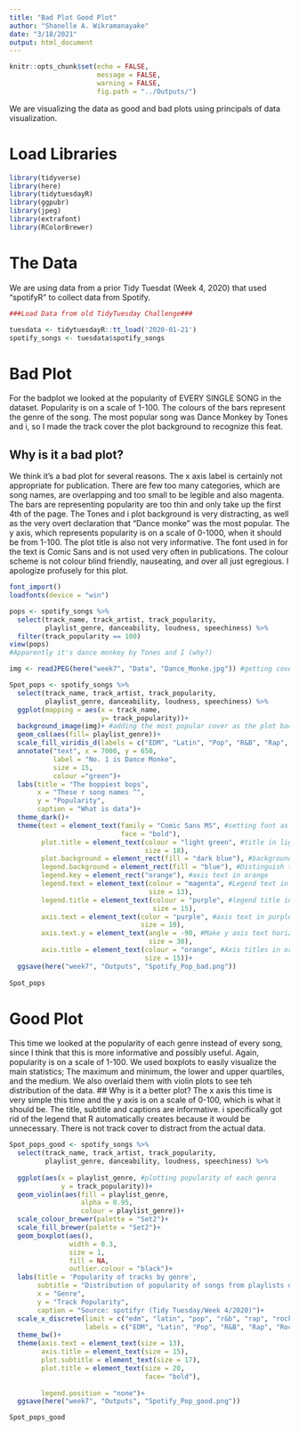 ```yaml
---
title: "Bad Plot Good Plot"
author: "Shanelle A. Wikramanayake"
date: "3/18/2021"
output: html_document
---
```


```r
knitr::opts_chunk$set(echo = FALSE,
                      message = FALSE, 
                      warning = FALSE, 
                      fig.path = "../Outputs/")
```

We are visualizing the data as good and bad plots using principals of data visualization.

# Load Libraries
```r
library(tidyverse)
library(here)
library(tidytuesdayR)
library(ggpubr)
library(jpeg)
library(extrafont)
library(RColorBrewer)

```

# The Data
We are using data from a prior Tidy Tuesdat (Week 4, 2020) that used "spotifyR" to collect data from Spotify.
```r

###Load Data from old TidyTuesday Challenge###

tuesdata <- tidytuesdayR::tt_load('2020-01-21') 
spotify_songs <- tuesdata$spotify_songs

```

# Bad Plot 
For the badplot we looked at the popularity of EVERY SINGLE SONG in the dataset. Popularity is on a scale of 1-100. The colours of the bars represent the genre of the song. The most popular song was Dance Monkey by Tones and i, so I made the track cover the plot background to recognize this feat. 

## Why is it a bad plot?
 We think it's a bad plot for several reasons. The x axis label is certainly not appropriate for publication. There are few too many categories, which are song names, are overlapping and too small to be legible and also magenta. The bars are representing popularity are too thin and only take up the first 4th of the page. The Tones and i plot background is very distracting, as well as the very overt declaration that "Dance monke" was the most popular. The y axis, which represents popularity is on a scale of 0-1000, when it should be from 1-100. The plot title is also not very informative. The font used in for the text is Comic Sans and is not used very often in publications. The colour scheme is not colour blind friendly, nauseating, and over all just egregious. I apologize profusely for this plot.

```r
font_import()
loadfonts(device = "win")

pops <- spotify_songs %>% 
  select(track_name, track_artist, track_popularity, 
         playlist_genre, danceability, loudness, speechiness) %>% 
  filter(track_popularity == 100)
view(pops)
#Apparently it's dance monkey by Tones and I (why?)

img <- readJPEG(here("week7", "Data", "Dance_Monke.jpg")) #getting cover image of no1 song

Spot_pops <- spotify_songs %>% 
  select(track_name, track_artist, track_popularity, 
         playlist_genre, danceability, loudness, speechiness) %>% 
  ggplot(mapping = aes(x = track_name, 
                       y= track_popularity))+
  background_image(img)+ #adding the most popular cover as the plot background because its important that everyone knows
  geom_col(aes(fill= playlist_genre))+
  scale_fill_viridis_d(labels = c("EDM", "Latin", "Pop", "R&B", "Rap", "Rock"))+ #setting legend labels
  annotate("text", x = 7000, y = 650, 
           label = "No. 1 is Dance Monke", 
           size = 15, 
           colour ="green")+
  labs(title = "The boppiest bops", 
       x = "These r song names ^", 
       y = "Popularity", 
       caption = "What is data")+
  theme_dark()+
  theme(text = element_text(family = "Comic Sans MS", #setting font as comic sans because why not
                            face = "bold"), 
        plot.title = element_text(colour = "light green", #title in light green
                                  size = 18), 
        plot.background = element_rect(fill = "dark blue"), #background is dark blue
        legend.background = element_rect(fill = "blue"), #Distinguish the legend in blue
        legend.key = element_rect("orange"), #axis text in orange
        legend.text = element_text(colour = "magenta", #Legend text in magenta 
                                   size = 13),
        legend.title = element_text(colour = "purple", #legend title in purple
                                    size = 15),
        axis.text = element_text(color = "purple", #axis text in purple
                                 size = 10), 
        axis.text.y = element_text(angle = -90, #Make y axis text horizontal so it's "easier" to read
                                   size = 30),
        axis.title = element_text(colour = "orange", #Axis titles in orange
                                  size = 15))+
  ggsave(here("week7", "Outputs", "Spotify_Pop_bad.png"))
        
Spot_pops    
```
# Good Plot 
This time we looked at the popularity of each genre instead of every song, since I think that this is more informative and possibly useful. Again, popularity is on a scale of 1-100. We used boxplots to easily visualize the main statistics; The maximum and minimum, the lower and upper quartiles, and the medium. We also overlaid them with violin plots to see teh distribution of the data. 
## Why is it a better plot?
 The x axis this time is very simple this time and the y axis is on a scale of 0-100, which is what it should be. The title, subtitle and captions are informative. i specifically got rid of the legend that R automatically creates because it would be unnecessary. There is not track cover to distract from the actual data. 
```r
Spot_pops_good <- spotify_songs %>% 
  select(track_name, track_artist, track_popularity, 
         playlist_genre, danceability, loudness, speechiness) %>% 
  
  ggplot(aes(x = playlist_genre, #plotting popularity of each genra
             y = track_popularity))+
  geom_violin(aes(fill = playlist_genre,
                  alpha = 0.95,
                  colour = playlist_genre))+
  scale_colour_brewer(palette = "Set2")+
  scale_fill_brewer(palette = "Set2")+
  geom_boxplot(aes(),
               width = 0.3,
               size = 1, 
               fill = NA,
               outlier.colour = "black")+
  labs(title = 'Popularity of tracks by genre',
       subtitle = "Distribution of popularity of songs from playlists on Spotify by genre",
       x = "Genre",
       y = "Track Popularity",
       caption = "Source: spotifyr (Tidy Tuesday/Week 4/2020)")+
  scale_x_discrete(limit = c("edm", "latin", "pop", "r&b", "rap", "rock"), 
                   labels = c("EDM", "Latin", "Pop", "R&B", "Rap", "Rock"))+
  theme_bw()+
  theme(axis.text = element_text(size = 13), 
        axis.title = element_text(size = 15),
        plot.subtitle = element_text(size = 17),
        plot.title = element_text(size = 20, 
                                  face= "bold"),
         
        legend.position = "none")+
  ggsave(here("week7", "Outputs", "Spotify_Pop_good.png"))

Spot_pops_good
```
 
 